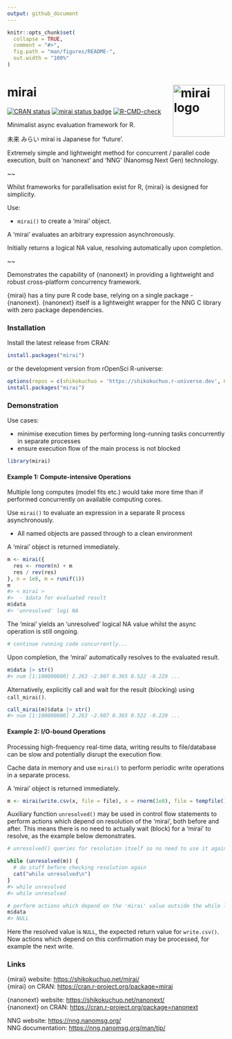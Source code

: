 ```yaml
---
output: github_document
---
```


<!-- README.md is generated from README.Rmd. Please edit that file -->

```r
knitr::opts_chunk$set(
  collapse = TRUE,
  comment = "#>",
  fig.path = "man/figures/README-",
  out.width = "100%"
)
```

# mirai <a href="https://shikokuchuo.net/mirai/" alt="mirai"><img src="man/figures/logo.png" alt="mirai logo" align="right" width="120"/></a>

<!-- badges: start -->
[![CRAN status](https://www.r-pkg.org/badges/version/mirai?color=112d4e)](https://CRAN.R-project.org/package=mirai)
[![mirai status badge](https://shikokuchuo.r-universe.dev/badges/mirai?color=ddcacc)](https://shikokuchuo.r-universe.dev) 
[![R-CMD-check](https://github.com/shikokuchuo/mirai/workflows/R-CMD-check/badge.svg)](https://github.com/shikokuchuo/mirai/actions)
<!-- badges: end -->

Minimalist async evaluation framework for R.

未来 みらい mirai is Japanese for 'future'.

Extremely simple and lightweight method for concurrent / parallel code execution, built on 'nanonext' and 'NNG' (Nanomsg Next Gen) technology.

~~

Whilst frameworks for parallelisation exist for R, {mirai} is designed for simplicity.

Use:

 - `mirai()` to create a 'mirai' object.
 
A ‘mirai’ evaluates an arbitrary expression asynchronously.

Initially returns a logical NA value, resolving automatically upon completion.

~~

Demonstrates the capability of {nanonext} in providing a lightweight and robust cross-platform concurrency framework.

{mirai} has a tiny pure R code base, relying on a single package - {nanonext}. {nanonext} itself is a lightweight wrapper for the NNG C library with zero package dependencies.

### Installation

Install the latest release from CRAN:

```r
install.packages("mirai")
```

or the development version from rOpenSci R-universe:

```r
options(repos = c(shikokuchuo = 'https://shikokuchuo.r-universe.dev', CRAN = 'https://cloud.r-project.org'))
install.packages("mirai")
```

### Demonstration

Use cases:

- minimise execution times by performing long-running tasks concurrently in separate processes
- ensure execution flow of the main process is not blocked

```r
library(mirai)
```

#### Example 1: Compute-intensive Operations

Multiple long computes (model fits etc.) would take more time than if performed concurrently on available computing cores.

Use `mirai()` to evaluate an expression in a separate R process asynchronously.

- All named objects are passed through to a clean environment

A 'mirai' object is returned immediately.

```r
m <- mirai({
  res <- rnorm(n) + m
  res / rev(res)
}, n = 1e8, m = runif(1))
m
#> < mirai >
#>  - $data for evaluated result
m$data
#> 'unresolved' logi NA
```

The 'mirai' yields an 'unresolved' logical NA value whilst the async operation is still ongoing.

```r
# continue running code concurrently...
```

Upon completion, the 'mirai' automatically resolves to the evaluated result.

```r
m$data |> str()
#> num [1:100000000] 2.263 -2.907 0.365 0.522 -0.229 ...
```

Alternatively, explicitly call and wait for the result (blocking) using `call_mirai()`.

```r
call_mirai(m)$data |> str()
#> num [1:100000000] 2.263 -2.907 0.365 0.522 -0.229 ...
```

#### Example 2: I/O-bound Operations

Processing high-frequency real-time data, writing results to file/database can be slow and potentially disrupt the execution flow.

Cache data in memory and use `mirai()` to perform periodic write operations in a separate process. 

A 'mirai' object is returned immediately.

```r
m <- mirai(write.csv(x, file = file), x = rnorm(1e8), file = tempfile())
```

Auxiliary function `unresolved()` may be used in control flow statements to perform actions which depend on resolution of the 'mirai', both before and after. This means there is no need to actually wait (block) for a 'mirai' to resolve, as the example below demonstrates.

```r

# unresolved() queries for resolution itself so no need to use it again within the while loop

while (unresolved(m)) {
  # do stuff before checking resolution again
  cat("while unresolved\n")
}
#> while unresolved
#> while unresolved

# perform actions which depend on the 'mirai' value outside the while loop
m$data
#> NULL
```

Here the resolved value is `NULL`, the expected return value for `write.csv()`. Now actions which depend on this confirmation may be processed, for example the next write.

### Links

{mirai} website: <https://shikokuchuo.net/mirai/><br />
{mirai} on CRAN: <https://cran.r-project.org/package=mirai>

{nanonext} website: <https://shikokuchuo.net/nanonext/><br />
{nanonext} on CRAN: <https://cran.r-project.org/package=nanonext>

NNG website: <https://nng.nanomsg.org/><br />
NNG documentation: <https://nng.nanomsg.org/man/tip/><br />
